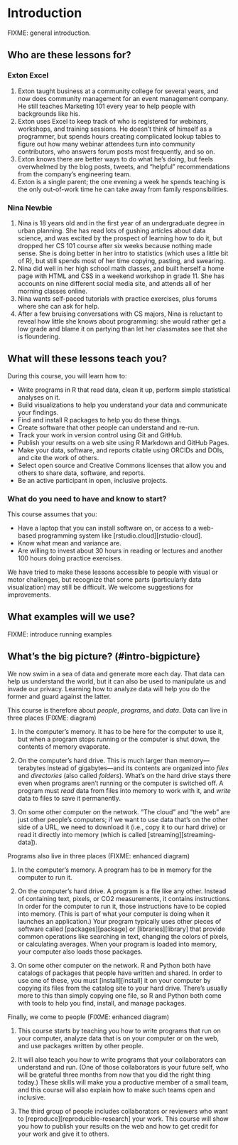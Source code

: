 # Introduction {#intro}

FIXME: general introduction.

## Who are these lessons for? {#intro-personas}

### Exton Excel

1.  Exton taught business at a community college for several years,
    and now does community management for an event management company.
    He still teaches Marketing 101 every year to help people with backgrounds like his.
2.  Exton uses Excel to keep track of who is registered for webinars, workshops, and training sessions.
    He doesn't think of himself as a programmer,
    but spends hours creating complicated lookup tables to figure out
    how many webinar attendees turn into community contributors,
    who answers forum posts most frequently,
    and so on.
3.  Exton knows there are better ways to do what he's doing,
    but feels overwhelmed by the blog posts, tweets, and “helpful” recommendations
    from the company's engineering team.
4.  Exton is a single parent;
    the one evening a week he spends teaching is the only out-of-work time
    he can take away from family responsibilities.

### Nina Newbie

1.  Nina is 18 years old and in the first year of an undergraduate degree in urban planning.
    She has read lots of gushing articles about data science,
    and was excited by the prospect of learning how to do it,
    but dropped her CS 101 course after six weeks because nothing made sense.
    She is doing better in her intro to statistics (which uses a little bit of R),
    but still spends most of her time copying, pasting, and swearing.
2.  Nina did well in her high school math classes,
    and built herself a home page with HTML and CSS in a weekend workshop in grade 11.
    She has accounts on nine different social media site,
    and attends all of her morning classes online.
3.  Nina wants self-paced tutorials with practice exercises,
    plus forums where she can ask for help.
4.  After a few bruising conversations with CS majors,
    Nina is reluctant to reveal how little she knows about programming:
    she would rather get a low grade and blame it on partying
    than let her classmates see that she is floundering.

## What will these lessons teach you? {#intro-goals}

During this course, you will learn how to:

-   Write programs in R that read data, clean it up, perform simple statistical analyses on it.
-   Build visualizations to help you understand your data and communicate your findings.
-   Find and install R packages to help you do these things.
-   Create software that other people can understand and re-run.
-   Track your work in version control using Git and GitHub.
-   Publish your results on a web site using R Markdown and GitHub Pages.
-   Make your data, software, and reports citable using ORCIDs and DOIs, and cite the work of others.
-   Select open source and Creative Commons licenses that allow you and others to share data, software, and reports.
-   Be an active participant in open, inclusive projects.

### What do you need to have and know to start? {#intro-prereq}

This course assumes that you:

-   Have a laptop that you can install software on, or access to a web-based programming system like [rstudio.cloud][rstudio-cloud].
-   Know what mean and variance are.
-   Are willing to invest about 30 hours in reading or lectures and another 100 hours doing practice exercises.

We have tried to make these lessons accessible to people with visual or motor challenges,
but recognize that some parts (particularly data visualization) may still be difficult.
We welcome suggestions for improvements.

## What examples will we use? {#intro-example}

FIXME: introduce running examples

## What's the big picture? (#intro-bigpicture}

We now swim in a sea of data and generate more each day.
That data can help us understand the world,
but it can also be used to manipulate us and invade our privacy.
Learning how to analyze data will help you do the former
and guard against the latter.

This course is therefore about *people*, *programs*, and *data*.
Data can live in three places (FIXME: diagram)

1.  In the computer's memory.
    It has to be here for the computer to use it,
    but when a program stops running or the computer is shut down,
    the contents of memory evaporate.

2.  On the computer's hard drive.
    This is much larger than memory—terabytes instead of gigabytes—and
    its contents are organized into *files* and *directories* (also called *folders*).
    What's on the hard drive stays there even when programs aren't running or the computer is switched off.
    A program must *read* data from files into memory to work with it,
    and *write* data to files to save it permanently.

3.  On some other computer on the network.
    "The cloud" and "the web" are just other people's computers;
    if we want to use data that's on the other side of a URL,
    we need to download it (i.e., copy it to our hard drive)
    or read it directly into memory (which is called [streaming][streaming-data]).

Programs also live in three places (FIXME: enhanced diagram)

1.  In the computer's memory.
    A program has to be in memory for the computer to run it.

2.  On the computer's hard drive.
    A program is a file like any other.
    Instead of containing text, pixels, or CO2 measurements,
    it contains instructions.
    In order for the computer to run it,
    those instructions have to be copied into memory.
    (This is part of what your computer is doing when it launches an application.)
    Your program typically uses other pieces of software
    called [packages][package] or [libraries][library]
    that provide common operations like searching in text,
    changing the colors of pixels,
    or calculating averages.
    When your program is loaded into memory,
    your computer also loads those packages.

3.  On some other computer on the network.
    R and Python both have catalogs of packages that people have written and shared.
    In order to use one of these,
    you must [install][install] it on your computer
    by copying its files from the catalog site to your hard drive.
    There's usually more to this than simply copying one file,
    so R and Python both come with tools to help you find, install, and manage packages.

Finally, we come to people (FIXME: enhanced diagram)

1.  This course starts by teaching you how to write programs that run on your computer,
    analyze data that is on your computer or on the web,
    and use packages written by other people.

2.  It will also teach you how to write programs that your collaborators can understand and run.
    (One of those collaborators is your future self,
    who will be grateful three months from now that you did the right thing today.)
    These skills will make you a productive member of a small team,
    and this course will also explain how to make such teams open and inclusive.

3.  The third group of people includes collaborators or reviewers
    who want to [reproduce][reproducible-research] your work.
    This course will show you how to publish your results on the web
    and how to get credit for your work and give it to others.

